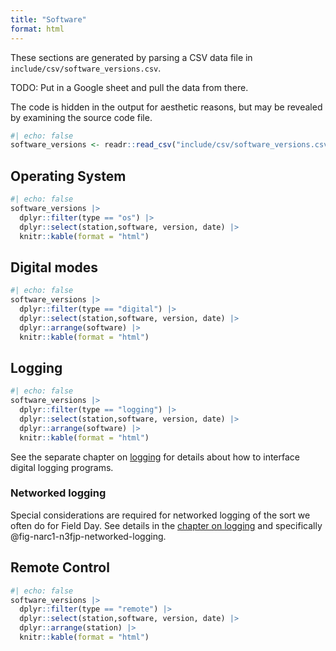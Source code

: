 ```yaml
---
title: "Software"
format: html
---
```


::: {.callout-note}

These sections are generated by parsing a CSV data file in `include/csv/software_versions.csv`.

TODO: Put in a Google sheet and pull the data from there.

The code is hidden in the output for aesthetic reasons, but may be revealed by examining the source code file.

:::

```r
#| echo: false
software_versions <- readr::read_csv("include/csv/software_versions.csv", show_col_types = FALSE)
```

## Operating System

```r
#| echo: false
software_versions |>
  dplyr::filter(type == "os") |>
  dplyr::select(station,software, version, date) |>
  knitr::kable(format = "html") 
```

## Digital modes

```r
#| echo: false
software_versions |>
  dplyr::filter(type == "digital") |>
  dplyr::select(station,software, version, date) |>
  dplyr::arrange(software) |>
  knitr::kable(format = "html") 
```

## Logging

```r
#| echo: false
software_versions |>
  dplyr::filter(type == "logging") |>
  dplyr::select(station,software, version, date) |>
  dplyr::arrange(software) |>
  knitr::kable(format = "html") 
```

See the separate chapter on [logging](logging.qmd) for details about how to interface digital logging programs.

### Networked logging

Special considerations are required for networked logging of the sort we often do for Field Day.
See details in the [chapter on logging](logging.qmd#networked-logging) and specifically @fig-narc1-n3fjp-networked-logging.

## Remote Control

```r
#| echo: false
software_versions |>
  dplyr::filter(type == "remote") |>
  dplyr::select(station,software, version, date) |>
  dplyr::arrange(station) |>
  knitr::kable(format = "html") 
```

